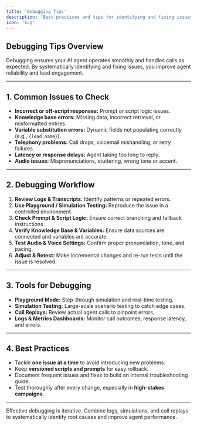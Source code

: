```yaml
---
title: 'Debugging Tips'
description: 'Best practices and tips for identifying and fixing issues with AI agents.'
icon: 'bug'
---
```


## Debugging Tips Overview  
Debugging ensures your AI agent operates smoothly and handles calls as expected. By systematically identifying and fixing issues, you improve agent reliability and lead engagement.

---

## 1. Common Issues to Check  
- **Incorrect or off-script responses:** Prompt or script logic issues.  
- **Knowledge base errors:** Missing data, incorrect retrieval, or misformatted entries.  
- **Variable substitution errors:** Dynamic fields not populating correctly (e.g., `{lead_name}`).  
- **Telephony problems:** Call drops, voicemail mishandling, or retry failures.  
- **Latency or response delays:** Agent taking too long to reply.  
- **Audio issues:** Mispronunciations, stuttering, wrong tone or accent.  

---

## 2. Debugging Workflow  
1. **Review Logs & Transcripts:** Identify patterns or repeated errors.  
2. **Use Playground / Simulation Testing:** Reproduce the issue in a controlled environment.  
3. **Check Prompt & Script Logic:** Ensure correct branching and fallback instructions.  
4. **Verify Knowledge Base & Variables:** Ensure data sources are connected and variables are accurate.  
5. **Test Audio & Voice Settings:** Confirm proper pronunciation, tone, and pacing.  
6. **Adjust & Retest:** Make incremental changes and re-run tests until the issue is resolved.  

---

## 3. Tools for Debugging  
- **Playground Mode:** Step-through simulation and real-time testing.  
- **Simulation Testing:** Large-scale scenario testing to catch edge cases.  
- **Call Replays:** Review actual agent calls to pinpoint errors.  
- **Logs & Metrics Dashboards:** Monitor call outcomes, response latency, and errors.  

---

## 4. Best Practices  
- Tackle **one issue at a time** to avoid introducing new problems.  
- Keep **versioned scripts and prompts** for easy rollback.  
- Document frequent issues and fixes to build an internal troubleshooting guide.  
- Test thoroughly after every change, especially in **high-stakes campaigns**.  

---

<Tip>  
Effective debugging is iterative. Combine logs, simulations, and call replays to systematically identify root causes and improve agent performance.
</Tip>
